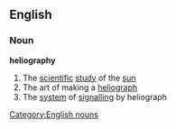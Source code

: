 ==English==
===Noun===
'''heliography'''
#The [[scientific]] [[study]] of the [[sun]]
#The art of making a [[heliograph]]
#The [[system]] of [[signalling]] by heliograph
[[Category:English nouns]]